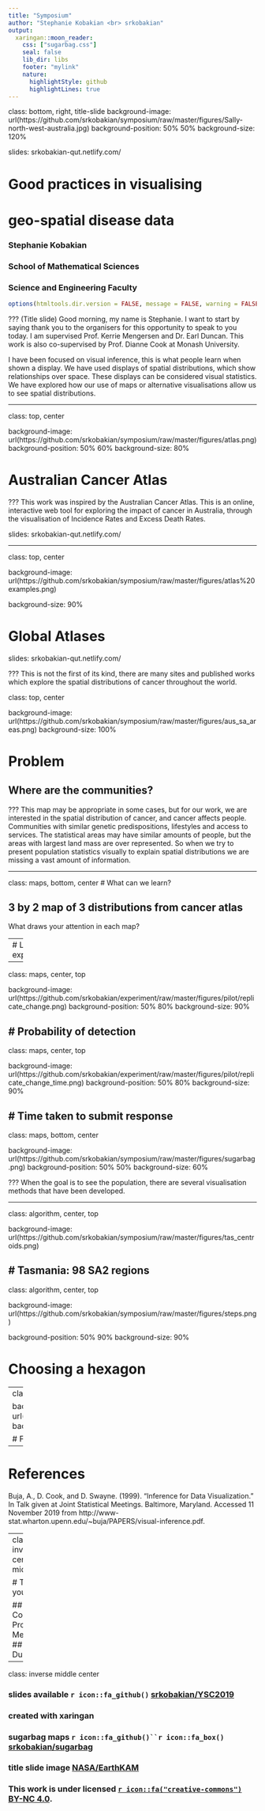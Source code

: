 ```yaml
---
title: "Symposium"
author: "Stephanie Kobakian <br> srkobakian"
output:
  xaringan::moon_reader:
    css: ["sugarbag.css"]
    seal: false
    lib_dir: libs
    footer: "mylink"
    nature:
      highlightStyle: github
      highlightLines: true
---
```


class: bottom, right, title-slide
background-image: url(https://github.com/srkobakian/symposium/raw/master/figures/Sally-north-west-australia.jpg)
background-position: 50% 50%
background-size: 120%

<div class="my-footer"><span> slides: srkobakian-qut.netlify.com/ </span></div> 

# Good practices in visualising
# geo-spatial disease data

### Stephanie Kobakian 
### School of Mathematical Sciences

### Science and Engineering Faculty


```r
options(htmltools.dir.version = FALSE, message = FALSE, warning = FALSE, echo = FALSE)
```


???
(Title slide)
Good morning, my name is Stephanie.
I want to start by saying thank you to the organisers for this opportunity to speak to you today.
I am supervised Prof. Kerrie Mengersen and Dr. Earl Duncan. This work is also co-supervised by Prof. Dianne Cook at Monash University.

I have been focused on visual inference, this is what people learn when shown a display.
We have used displays of spatial distributions, which show relationships over space.
These displays can be considered visual statistics.
We have explored how our use of maps or alternative visualisations allow us to see spatial distributions.

---

class: top, center

background-image: url(https://github.com/srkobakian/symposium/raw/master/figures/atlas.png)
background-position: 50% 60%
background-size: 80%


# Australian Cancer Atlas
???
This work was inspired by the Australian Cancer Atlas.
This is an online, interactive web tool for exploring the impact of cancer in Australia, through the visualisation of Incidence Rates and Excess Death Rates.

<div class="my-footer"><span> slides: srkobakian-qut.netlify.com/ </span></div> 
---

class: top, center

background-image: url(https://github.com/srkobakian/symposium/raw/master/figures/atlas%20examples.png)

background-size: 90%

# Global Atlases

<div class="my-footer"><span> slides: srkobakian-qut.netlify.com/ </span></div> 
???
This is not the first of its kind, there are many sites and published works which explore the spatial distributions of cancer throughout the world.


class: top, center

background-image: url(https://github.com/srkobakian/symposium/raw/master/figures/aus_sa_areas.png)
background-size: 100%

# Problem
## Where are the communities?

???
This map may be appropriate in some cases, but for our work, we are interested in the spatial distribution of cancer, and cancer affects people.
Communities with similar genetic predispositions, lifestyles and access to services.
The statistical areas may have similar amounts of people, but the areas  with largest land mass are over represented.
So when we try to present population statistics visually to explain spatial distributions we are missing a vast amount of information.

---


class: maps, bottom, center
# What can we learn?

## 3 by 2 map of 3 distributions from cancer atlas

What draws your attention in each map?

---
# Line up experiment


---

class: maps, center, top

background-image: url(https://github.com/srkobakian/experiment/raw/master/figures/pilot/replicate_change.png)
background-position: 50% 80%
background-size: 90%

# Probability of detection 
---

class: maps, center, top

background-image: url(https://github.com/srkobakian/experiment/raw/master/figures/pilot/replicate_change_time.png)
background-position: 50% 80%
background-size: 90%

# Time taken to submit response
---

class: maps, bottom, center


background-image: url(https://github.com/srkobakian/symposium/raw/master/figures/sugarbag.png)
background-position: 50% 50%
background-size: 60%

???
When the goal is to see the population, there are several visualisation methods that have been developed.

---

class: algorithm, center, top

background-image: url(https://github.com/srkobakian/symposium/raw/master/figures/tas_centroids.png)

# Tasmania: 98 SA2 regions
---

class: algorithm, center, top

background-image: url(https://github.com/srkobakian/symposium/raw/master/figures/steps.png)

background-position: 50% 90%
background-size: 90%

# Choosing a hexagon

---
class: algorithm, center, top

background-image: url(https://github.com/srkobakian/symposium/raw/master/figures/tas_9end.png)
background-position: 50% 60%
background-size: 90%

# Final product

---

# References
Buja, A., D. Cook, and D. Swayne. (1999). “Inference for Data Visualization.” In Talk given at Joint Statistical Meetings. Baltimore, Maryland. Accessed 11 November 2019 from http://www-stat.wharton.upenn.edu/~buja/PAPERS/visual-inference.pdf.

---
class: inverse, center, middle

# Thank you!

## Prof. Di Cook
## Prof. Kerrie Mengersen
## Dr Earl Duncan

---

class: inverse middle center

### slides available `r icon::fa_github()` [srkobakian/YSC2019](https://github.com/srkobakian/YSC2019)

### created with xaringan <i class="fas fa-user-ninja"></i>

### sugarbag maps `r icon::fa_github()``r icon::fa_box()` [srkobakian/sugarbag](https://github.com/srkobakian/sugarbag)

### title slide image [NASA/EarthKAM](https://www.nasa.gov/image-feature/northwest-australia-from-the-space-stations-earthkam/)

### This work is under licensed [`r icon::fa("creative-commons")` BY-NC 4.0](https://creativecommons.org/licenses/by-nc/4.0/).
